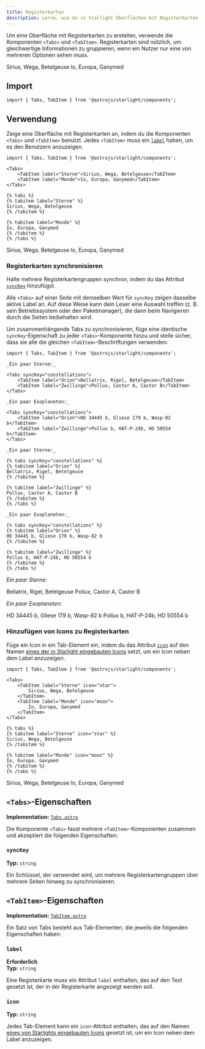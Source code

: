 ```yaml
---
title: Registerkarten
description: Lerne, wie du in Starlight Oberflächen mit Registerkarten erstellst, um gleichwertige Informationen zu gruppieren.
---
```



Um eine Oberfläche mit Registerkarten zu erstellen, verwende die Komponenten `<Tabs>` und `<TabItem>`.
Registerkarten sind nützlich, um gleichwertige Informationen zu gruppieren, wenn ein Nutzer nur eine von mehreren Optionen sehen muss.


<Preview>

<Tabs slot="preview">
	<TabItem label="Sterne">Sirius, Wega, Betelgeuse</TabItem>
	<TabItem label="Monde">Io, Europa, Ganymed</TabItem>
</Tabs>

</Preview>

## Import

```tsx
import { Tabs, TabItem } from '@astrojs/starlight/components';
```

## Verwendung

Zeige eine Oberfläche mit Registerkarten an, indem du die Komponenten `<Tabs>` und `<TabItem>` benutzt.
Jedes `<TabItem>` muss ein [`label`](#label) haben, um es den Benutzern anzuzeigen.

<Preview>

```mdx
import { Tabs, TabItem } from '@astrojs/starlight/components';

<Tabs>
	<TabItem label="Sterne">Sirius, Wega, Betelgeuse</TabItem>
	<TabItem label="Monde">Io, Europa, Ganymed</TabItem>
</Tabs>
```

<Fragment slot="markdoc">

```markdoc
{% tabs %}
{% tabitem label="Sterne" %}
Sirius, Wega, Betelgeuse
{% /tabitem %}

{% tabitem label="Monde" %}
Io, Europa, Ganymed
{% /tabitem %}
{% /tabs %}
```

</Fragment>

<Tabs slot="preview">
	<TabItem label="Sterne">Sirius, Wega, Betelgeuse</TabItem>
	<TabItem label="Monde">Io, Europa, Ganymed</TabItem>
</Tabs>

</Preview>

### Registerkarten synchronisieren

Halte mehrere Registerkarten&shy;gruppen synchron, indem du das Attribut [`syncKey`](#synckey) hinzufügst.

Alle `<Tabs>` auf einer Seite mit demselben Wert für `syncKey` zeigen dasselbe aktive Label an.
Auf diese Weise kann dein Leser eine Auswahl treffen (z. B. sein Betriebssystem oder den Paketmanager), die dann beim Navigieren durch die Seiten beibehalten wird.

Um zusammenhängende Tabs zu synchronisieren, füge eine identische `syncKey`-Eigenschaft zu jeder `<Tabs>`-Komponente hinzu und stelle sicher, dass sie alle die gleichen `<TabItem>`-Beschriftungen verwenden:

<Preview>

```mdx 'syncKey="constellations"'
import { Tabs, TabItem } from '@astrojs/starlight/components';

_Ein paar Sterne:_

<Tabs syncKey="constellations">
	<TabItem label="Orion">Bellatrix, Rigel, Betelgeuse</TabItem>
	<TabItem label="Zwillinge">Pollux, Castor A, Castor B</TabItem>
</Tabs>

_Ein paar Exoplaneten:_

<Tabs syncKey="constellations">
	<TabItem label="Orion">HD 34445 b, Gliese 179 b, Wasp-82 b</TabItem>
	<TabItem label="Zwillinge">Pollux b, HAT-P-24b, HD 50554 b</TabItem>
</Tabs>
```

<Fragment slot="markdoc">

```markdoc 'syncKey="constellations"'
_Ein paar Sterne:_

{% tabs syncKey="constellations" %}
{% tabitem label="Orion" %}
Bellatrix, Rigel, Betelgeuse
{% /tabitem %}

{% tabitem label="Zwillinge" %}
Pollux, Castor A, Castor B
{% /tabitem %}
{% /tabs %}

_Ein paar Exoplaneten:_

{% tabs syncKey="constellations" %}
{% tabitem label="Orion" %}
HD 34445 b, Gliese 179 b, Wasp-82 b
{% /tabitem %}

{% tabitem label="Zwillinge" %}
Pollux b, HAT-P-24b, HD 50554 b
{% /tabitem %}
{% /tabs %}
```

</Fragment>

<Fragment slot="preview">

_Ein paar Sterne:_

<Tabs syncKey="constellations">
	<TabItem label="Orion">Bellatrix, Rigel, Betelgeuse</TabItem>
	<TabItem label="Zwillinge">Pollux, Castor A, Castor B</TabItem>
</Tabs>

_Ein paar Exoplaneten:_

<Tabs syncKey="constellations">
	<TabItem label="Orion">HD 34445 b, Gliese 179 b, Wasp-82 b</TabItem>
	<TabItem label="Zwillinge">Pollux b, HAT-P-24b, HD 50554 b</TabItem>
</Tabs>

</Fragment>

</Preview>

### Hinzufügen von Icons zu Registerkarten

Füge ein Icon in ein Tab-Element ein, indem du das Attribut [`icon`](#icon) auf den Namen [eines der in Starlight eingebauten Icons](/de/reference/icons/#alle-icons) setzt, um ein Icon neben dem Label anzuzeigen.

<Preview>

```mdx /icon="\w+"/
import { Tabs, TabItem } from '@astrojs/starlight/components';

<Tabs>
	<TabItem label="Sterne" icon="star">
		Sirius, Wega, Betelgeuse
	</TabItem>
	<TabItem label="Monde" icon="moon">
		Io, Europa, Ganymed
	</TabItem>
</Tabs>
```

<Fragment slot="markdoc">

```markdoc /icon="\w+"/
{% tabs %}
{% tabitem label="Sterne" icon="star" %}
Sirius, Wega, Betelgeuse
{% /tabitem %}

{% tabitem label="Monde" icon="moon" %}
Io, Europa, Ganymed
{% /tabitem %}
{% /tabs %}
```

</Fragment>

<Tabs slot="preview">
	<TabItem label="Sterne" icon="star">
		Sirius, Wega, Betelgeuse
	</TabItem>
	<TabItem label="Monde" icon="moon">
		Io, Europa, Ganymed
	</TabItem>
</Tabs>

</Preview>

## `<Tabs>`-Eigenschaften

**Implementation:** [`Tabs.astro`](https://github.com/withastro/starlight/blob/main/packages/starlight/user-components/Tabs.astro)

Die Komponente `<Tabs>` fasst mehrere `<TabItem>`-Komponenten zusammen und akzeptiert die folgenden Eigenschaften:

### `syncKey`

**Typ:** `string`

Ein Schlüssel, der verwendet wird, um mehrere Registerkarten&shy;gruppen über mehrere Seiten hinweg zu synchronisieren.

## `<TabItem>`-Eigenschaften

**Implementation:** [`TabItem.astro`](https://github.com/withastro/starlight/blob/main/packages/starlight/user-components/TabItem.astro)

Ein Satz von Tabs besteht aus Tab-Elementen, die jeweils die folgenden Eigenschaften haben:

### `label`

**Erforderlich**  
**Typ:** `string`

Eine Registerkarte muss ein Attribut `label` enthalten, das auf den Text gesetzt ist, der in der Registerkarte angezeigt werden soll.

### `icon`

**Typ:** `string`

Jedes Tab-Element kann ein `icon`-Attribut enthalten, das auf den Namen [eines von Starlights eingebauten Icons](/de/reference/icons/#alle-icons) gesetzt ist, um ein Icon neben dem Label anzuzeigen.

